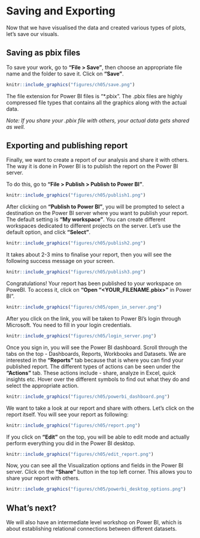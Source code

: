 # Saving and Exporting

Now that we have visualised the data and created various types of plots, let’s save our visuals. 

## Saving as pbix files

To save your work, go to **"File > Save"**, then choose an appropriate file name and the folder to save it. Click on **"Save"**.

```r
knitr::include_graphics("figures/ch05/save.png")
```

The file extension for Power BI files is “\*.pbix”. The .pbix files are highly compressed file types that contains all the graphics along with the actual data.

*Note: If you share your .pbix file with others, your actual data gets shared as well.*

## Exporting and publishing report

Finally, we want to create a report of our analysis and share it with others. The way it is done in Power BI is to publish the report on the Power BI server.

To do this, go to **"File > Publish > Publish to Power BI"**.

```r
knitr::include_graphics("figures/ch05/publish1.png")
```

After clicking on **“Publish to Power BI”**, you will be prompted to select a destination on the Power BI server where you want to publish your report. The default setting is **“My workspace”**. You can create different workspaces dedicated to different projects on the server. Let’s use the default option, and click **“Select”**.

```r
knitr::include_graphics("figures/ch05/publish2.png")
```

It takes about 2-3 mins to finalise your report, then you will see the following success message on your screen.

```r
knitr::include_graphics("figures/ch05/publish3.png")
```

Congratulations! Your report has been published to your workspace on PoweBI. To access it, click on **“Open “<YOUR_FILENAME.pbix>”** in Power BI”.


```r
knitr::include_graphics("figures/ch05/open_in_server.png")
```

After you click on the link, you will be taken to Power BI’s login through Microsoft. You need to fill in your login credentials. 

```r
knitr::include_graphics("figures/ch05/login_server.png")
```

Once you sign in, you will see the Power BI dashboard. Scroll through the tabs on the top - Dashboards, Reports, Workbooks and Datasets. We are interested in the **"Reports"** tab because that is where you can find your published report. The different types of actions can be seen under the **“Actions”** tab. These actions include - share, analyze in Excel, quick insights etc. Hover over the different symbols to find out what they do and select the appropriate action.

```r
knitr::include_graphics("figures/ch05/powerbi_dashboard.png")
```

We want to take a look at our report and share with others. Let’s click on the report itself. You will see your report as following:

```r
knitr::include_graphics("figures/ch05/report.png")
```

If you click on **“Edit”** on the top, you will be able to edit mode and actually perform everything you did in the Power BI desktop. 

```r
knitr::include_graphics("figures/ch05/edit_report.png")
```

Now, you can see all the Visualization options and fields in the Power BI server. Click on the **“Share”** button in the top left corner. This allows you to share your report with others. 

```r
knitr::include_graphics("figures/ch05/powerbi_desktop_options.png")
```

## What's next?

We will also have an intermediate level workshop on Power BI, which is about establishing relational connections between different datasets.

